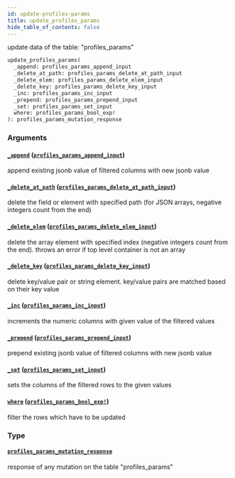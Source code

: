 ```yaml
---
id: update-profiles-params
title: update_profiles_params
hide_table_of_contents: false
---
```


update data of the table: "profiles_params"

```graphql
update_profiles_params(
  _append: profiles_params_append_input
  _delete_at_path: profiles_params_delete_at_path_input
  _delete_elem: profiles_params_delete_elem_input
  _delete_key: profiles_params_delete_key_input
  _inc: profiles_params_inc_input
  _prepend: profiles_params_prepend_input
  _set: profiles_params_set_input
  where: profiles_params_bool_exp!
): profiles_params_mutation_response
```

### Arguments

#### [`_append`](#) ([`profiles_params_append_input`](../inputs/profiles-params-append-input))

append existing jsonb value of filtered columns with new jsonb value

#### [`_delete_at_path`](#) ([`profiles_params_delete_at_path_input`](../inputs/profiles-params-delete-at-path-input))

delete the field or element with specified path (for JSON arrays, negative integers count from the end)

#### [`_delete_elem`](#) ([`profiles_params_delete_elem_input`](../inputs/profiles-params-delete-elem-input))

delete the array element with specified index (negative integers count from the end). throws an error if top level container is not an array

#### [`_delete_key`](#) ([`profiles_params_delete_key_input`](../inputs/profiles-params-delete-key-input))

delete key/value pair or string element. key/value pairs are matched based on their key value

#### [`_inc`](#) ([`profiles_params_inc_input`](../inputs/profiles-params-inc-input))

increments the numeric columns with given value of the filtered values

#### [`_prepend`](#) ([`profiles_params_prepend_input`](../inputs/profiles-params-prepend-input))

prepend existing jsonb value of filtered columns with new jsonb value

#### [`_set`](#) ([`profiles_params_set_input`](../inputs/profiles-params-set-input))

sets the columns of the filtered rows to the given values

#### [`where`](#) ([`profiles_params_bool_exp!`](../inputs/profiles-params-bool-exp))

filter the rows which have to be updated

### Type

#### [`profiles_params_mutation_response`](../objects/profiles-params-mutation-response)

response of any mutation on the table "profiles_params"
